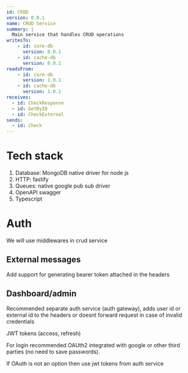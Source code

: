 ```yaml
---
id: CRUD
version: 0.0.1
name: CRUD Service
summary: |
  Main service that handles CRUD operations
writesTo:
    - id: core-db
      version: 0.0.1
    - id: cache-db
      version: 0.0.1
readsFrom:
    - id: core-db
      version: 1.0.1
    - id: cache-db
      version: 1.0.1
receives:
  - id: CheckResponse
  - id: GetByID
  - id: CheckExternal
sends:
  - id: Check
---
```


# Tech stack

1. Database: MongoDB native driver for node js
2. HTTP: fastify
3. Queues: native google pub sub driver
4. OpenAPI swagger
5. Typescript

# Auth

We will use middlewares in crud service

## External messages

Add support for generating bearer token attached in the headers

## Dashboard/admin

Recommended separate auth service (auth gateway), adds user id or external id to the headers or doesnt forward request in case of invalid credentials

JWT tokens (access, refresh)

For login recommended OAUth2 integrated with google or other third parties (no need to save passwords).

If OAuth is not an option then use jwt tokens from auth service
